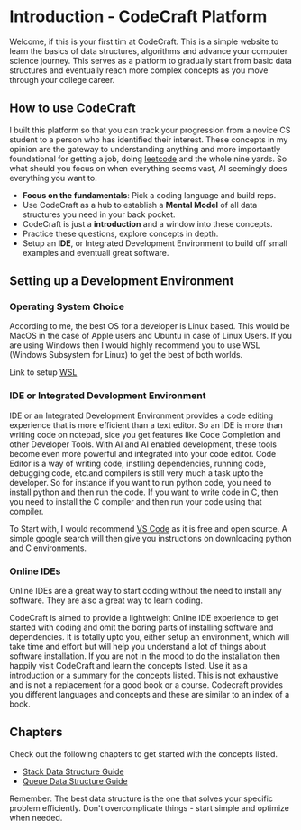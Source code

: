 # Introduction - CodeCraft Platform

Welcome, if this is your first tim at CodeCraft. This is a simple website to learn the basics of data structures, algorithms and advance your computer science journey.
This serves as a platform to gradually start from basic data structures and eventually reach more complex concepts as you move through your college career.

## How to use CodeCraft

I built this platform so that you can track your progression from a novice CS student to a person who has identified their interest. These concepts in my opinion are the gateway to understanding anything and more importantly foundational for getting a job, doing [leetcode](https://leetcode.com/) and the whole nine yards.
So what should you focus on when everything seems vast, AI seemingly does everything you want to.

- **Focus on the fundamentals**: Pick a coding language and build reps.
- Use CodeCraft as a hub to establish a **Mental Model** of all data structures you need in your back pocket.
- CodeCraft is just a **introduction** and a window into these concepts.
- Practice these questions, explore concepts in depth.
- Setup an **IDE**, or Integrated Development Environment to build off small examples and eventuall great software.

## Setting up a Development Environment

### Operating System Choice

According to me, the best OS for a developer is Linux based. This would be MacOS in the case of Apple users and Ubuntu in case of Linux Users. If you are using Windows then I would highly recommend you to use WSL (Windows Subsystem for Linux) to get the best of both worlds.

Link to setup [WSL](https://learn.microsoft.com/en-us/windows/wsl/install)


### IDE or Integrated Development Environment

IDE or an Integrated Development Environment provides a code editing experience that is more efficient than a text editor. So an IDE is more than writing code on notepad, sice you get features like Code Completion and other Developer Tools.
With AI and AI enabled development, these tools become even more powerful and integrated into your code editor. Code Editor is a way of writing code, instlling dependencies, running code, debugging code, etc.and compilers is still very much a task upto the developer.
So for instance if you want to run python code, you need to install python and then run the code. If you want to write code in C, then you need to install the C compiler and then run your code using that compiler.

To Start with, I would recommend [VS Code](https://code.visualstudio.com/) as it is free and open source. A simple google search will then give you instructions on downloading python and C environments.


### Online IDEs

Online IDEs are a great way to start coding without the need to install any software. They are also a great way to learn coding.

CodeCraft is aimed to provide a lightweight Online IDE experience to get started with coding and omit the boring parts of installing software and dependencies. It is totally upto you, either setup an environment, which will take time and effort but will help you understand a lot of things about software installation. If you are not in the mood to do the installation then happily visit CodeCraft and learn the concepts listed.
Use it as a introduction or a summary for the concepts listed. This is not exhaustive and is not a replacement for a good book or a course. Codecraft provides you different languages and concepts and these are similar to an index of a book.



## Chapters

Check out the following chapters to get started with the concepts listed.

- [Stack Data Structure Guide](/docs/stack)
- [Queue Data Structure Guide](/docs/queue)

Remember: The best data structure is the one that solves your specific problem efficiently. Don't overcomplicate things - start simple and optimize when needed.
